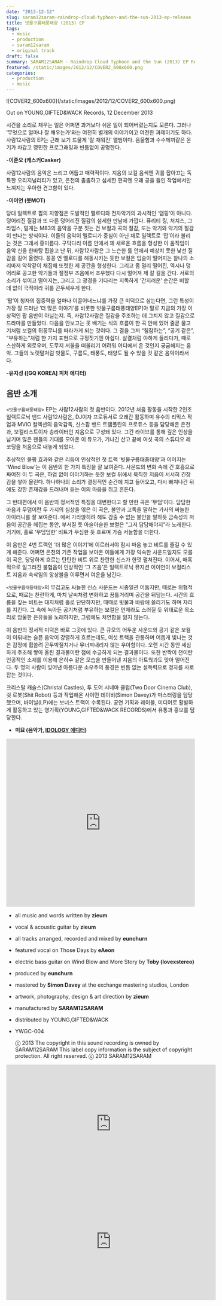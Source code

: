 ```yaml
---
date: "2013-12-12"
slug: saram12saram-raindrop-cloud-typhoon-and-the-sun-2013-ep-release
title: 빗물구름태풍태양 (2013) EP
tags:
  - music
  - production
  - saram12saram
  - original track
draft: false
summary: SARAM12SARAM - Raindrop Cloud Typhoon and the Sun (2013) EP Release
featured: /static/images/2012/12/COVER2_600x600.png
categories:
  - production
  - music
---
```


<div className="container flex justify-center">
  ![COVER2_600x600](/static/images/2012/12/COVER2_600x600.png)
</div>

Out on YOUNG,GIFTED&WACK Records, 12 December 2013

시간을 소리로 채우는 일은 어쩌면 과거보다 쉬운 일이 되어버렸는지도 모른다. 그러나 ‘무엇으로 얼마나 잘 채우는가’와는 여전히 별개의 이야기이고 여전한 과제이기도 하다. 사람12사람의 EP는 근래 보기 드물게 ’잘 채워진’ 앨범이다. 음울함과 수수께끼같은 온기가 차갑고 영민한 프로그래밍과 빈틈없이 공명한다.

-**이준오 (캐스커Casker)**

사람12사람의 음악은 느리고 어둡고 매력적이다. 지음의 보컬 음색엔 귀를 잡아끄는 독특한 오리지널리티가 있고, 은천의 촘촘하고 섬세한 편곡엔 오래 공을 들인 작업에서만 느껴지는 우아한 견고함이 있다.

-**이이언 (못MOT)**

당대 일렉트로 팝의 지향점은 도발적인 멜로디와 전자악기의 과시적인 ‘댐핑’이 아니다. 덩어리진 질감과 또 다른 덩어리진 질감의 섬세한 만남에 가깝다. 퓨리티 링, 처치스, 그라임스, 멀게는 M83의 음악을 구분 짓는 건 보컬과 곡의 질감, 또는 악기와 악기의 질감이 만나는 방식이다. 이들의 음악이 멜로디가 중심이 아닌 채로 일렉트로 ‘팝’이라 불리는 것은 그래서 흥미롭다. 구닥다리 이름 안에서 꽤 새로운 흐름을 형성한 이 움직임이 음악 신을 한바탕 휩쓸고 난 뒤, 사람12사람은 그 느슨한 틀 안에서 예상치 못한 낯선 질감을 길어 올렸다. 꽁꽁 언 멜로디를 해동시키는 듯한 보컬은 입술이 떨어지는 찰나의 소리마저 악착같이 채집해 또렷한 제 공간을 형성한다. 그리고 좀 멀리 떨어진, 역시나 덩어리로 공고한 악기들과 절정부 즈음에서 조우했다 다시 멀어져 제 갈 길을 간다. 서로의 소리가 섞이고 떨어지는, 그리고 그 광경을 기다리는 지독하게 ‘간지러운’ 순간은 비할 데 없이 극적이라 귀를 곤두세우게 한다.

‘팝’이 청자의 집중력을 얼마나 이끌어내느냐를 가장 큰 미덕으로 삼는다면, 그런 특성이 가장 잘 드러난 ‘더 많은 이야기’를 비롯한 빗물구름태풍태양EP]야 말로 지금의 가장 이상적인 팝 음반이 아닐는지. 즉, 사람12사람은 질감을 주조하는 데 그치지 않고 질감으로 드라마를 만들었다. 다음을 안보고는 못 배기는 식의 흐름이 한 곡 안에 있어 줄곧 물고기처럼 보컬의 뒤꽁무니를 따라가게 되는 것이다. 그 결을 그저 “침잠하는”, “공기 같은”, “부유하는”처럼 한 가지 표현으로 규정짓기엔 아쉽다. 살결처럼 야하게 들리다가, 때로 스산하게 외로우며, 도무지 서울을 떠올리기 어려워 어디에서 온 것인지 궁금해지는 음악. 그들의 노랫말처럼 빗물도, 구름도, 태풍도, 태양도 될 수 있을 것 같은 음악이라서다.

-**유지성 ([GQ KOREA] 피처 에디터)**

## 음반 소개

`<빗물구름태풍태양>` EP는 사람12사람의 첫 음반이다. 2012년 처음 활동을 시작한 2인조 일렉트로닉 밴드 사람12사람은, DJ이자 프로듀서로 오래간 활동하며 유수의 리믹스 작업과 MVIO 컬렉션의 음악감독, 신스팝 밴드 트램폴린의 프로듀스 등을 담당해온 은천과, 보컬리스트이자 송라이터인 지음으로 구성돼 있다. 그간 라이브를 통해 깊은 인상을 남기며 많은 팬들의 기대를 모아온 이 듀오가, 기나긴 산고 끝에 여섯 곡의 스튜디오 레코딩을 처음으로 내놓게 되었다.

추상적인 몰핑 효과와 같은 리듬이 인상적인 첫 트랙 ‘빗물구름태풍태양’과 이어지는 'Wind Blow'는 이 음반의 한 가지 특징을 잘 보여준다. 사운드의 변화 속에 긴 호흡으로 짜여진 이 두 곡은, 하염 없이 이야기하는 듯한 보컬 뒤에서 묵직한 저음이 서서히 긴장감을 쌓아 올린다. 하나하나의 소리가 결정적인 순간에 치고 들어오고, 다시 빠져나간 뒤에도 강한 존재감을 드러내며 듣는 이의 마음을 쥐고 흔든다.

그 반대편에서 이 음반의 정서적인 특징을 대변한다고 할 만한 곡은 ‘무덤’이다. 담담한 마음과 무덤이란 두 가지의 심상을 엮은 이 곡은, 불안과 고독을 말하는 가사의 싸늘한 아이러니를 잘 보여준다. 애써 가라앉히려 해도 감출 수 없는 불안을 말하듯 금속성의 저음이 공간을 헤집는 동안, 부서질 듯 아슬아슬한 보컬은 “그저 담담해야지”라 노래한다. 거기에, 홀로 ‘무덤덤한’ 비트가 무심한 듯 흐르며 가슴 서늘함을 더한다.

이 음반은 4번 트랙인 ‘더 많은 이야기’에 이르러서야 잠시 마음 놓고 비트를 즐길 수 있게 해준다. 어쩌면 은천의 기존 작업을 보아온 이들에게 가장 익숙한 사운드일지도 모를 이 곡은, 당당하게 흐르는 탄탄한 비트 위로 찬란한 신스가 한껏 펼쳐진다. 이어서, 매혹적으로 일그러진 불협음이 인상적인 ‘그 즈음’은 일렉트로닉 뮤지션 이이언이 보컬리스트 지음과 속삭임의 앙상블을 이루면서 여운을 남긴다.

`<빗물구름태풍태양>`의 무겁고도 싸늘한 신스 사운드는 시종일관 어둡지만, 때로는 위협적으로, 때로는 찬란하게, 마치 날씨처럼 변화하고 꿈틀거리며 공간을 뒤덮는다. 시간의 흐름을 짚는 비트는 대지처럼 홀로 단단하지만, 때때로 빗물과 바람에 쓸리기도 하며 자리를 지킨다. 그 속에 녹아든 공기처럼 부유하는 보컬은 언제라도 스러질 듯 위태로운 목소리로 암울한 은유들을 노래하지만, 그럼에도 처연함을 잃지 않는다.

이 음반의 정서적 미덕은 바로 그곳에 있다. 큰 규모의 어두운 사운드와 공기 같은 보컬이 이뤄내는 슬픈 음악이 강렬하게 흐르는데도, 여섯 트랙을 관통하며 어둡게 빛나는 것은 감정에 휩쓸려 곤두박질치거나 무너져내리지 않는 우아함이다. 오랜 시간 동안 세심하게 주조해 쌓아 올린 결과물이란 점에 수긍하게 되는 결과물이다. 또한 반짝이 천이란 인공적인 소재를 이용해 은하수 같은 모습을 만들어낸 지음의 아트웍과도 맞아 떨어진다. 두 명의 사람이 빚어낸 아름다운 소우주의 풍경은 빈틈 없는 설득력으로 청자를 사로잡는 것이다.

크리스탈 캐슬스(Christal Castles), 투 도어 시네마 클럽(Two Door Cinema Club), 쉿 로봇(Shit Robot) 등과 작업해온 사이먼 데이비(Simon Davey)가 마스터링을 담당했으며, 바이닐(LP)에는 보너스 트랙이 수록된다. 공연 기획과 레이블, 미디어로 활발하게 활동하고 있는 영기획(YOUNG,GIFTED&WACK RECORDS)에서 유통과 홍보를 담당한다.

- **미묘 (음악가, [IDOLOGY 에디터](http://idology.kr/))**

<div className="container flex justify-center">
  <iframe
    width="100%"
    height="450"
    scrolling="no"
    frameBorder="no"
    allow="autoplay"
    src="https://w.soundcloud.com/player/?url=https%3A//api.soundcloud.com/playlists/2949557&color=%239a0707&auto_play=false&hide_related=false&show_comments=true&show_user=true&show_reposts=false&show_teaser=true"
  ></iframe>
  <div
    style={{
      fontSize: "10px",
      color: "#cccccc",
      lineBreak: "anywhere",
      wordBreak: "normal",
      overflow: "hidden",
      whiteSpace: "nowrap",
      textOverflow: "ellipsis",
      fontFamily:
        "Interstate,Lucida Grande,Lucida Sans Unicode,Lucida Sans,Garuda,Verdana,Tahoma,sans-serif",
      fontWeight: "100",
    }}
  ></div>
</div>

- all music and words written by **zieum**
- vocal & acoustic guitar by **zieum**
- all tracks arranged, recorded and mixed by **eunchurn**
- featured vocal on Those Days by **eAeon**
- electric bass guitar on Wind Blow and More Story by **Toby (lovexstereo)**
- produced by **eunchurn**
- mastered by **Simon Davey** at the exchange mastering studios, London
- artwork, photography, design & art direction by **zieum**
- manufactured by **SARAM12SARAM**
- distributed by YOUNG,GIFTED&WACK
- YWGC-004

  ⓒ 2013 The copyright in this sound recording is owned by SARAM12SARAM This label copy information
  is the subject of copyright protection. All right reserved. ⓒ 2013 SARAM12SARAM

<div className="aspect-ratio container flex justify-center">
  <iframe
    width="560"
    height="315"
    src="https://www.youtube.com/embed/eFQ2vTC2FQA"
    title="YouTube video player"
    frameBorder="0"
    allow="accelerometer; autoplay; clipboard-write; encrypted-media; gyroscope; picture-in-picture"
    webkitallowfullscreen="true"
    mozallowfullscreen="true"
    allowFullScreen
  ></iframe>
</div>

<div className="aspect-ratio container flex justify-center">
  <iframe
    width="560"
    height="315"
    src="https://www.youtube.com/embed/9WQVOLyrOYM"
    title="YouTube video player"
    frameBorder="0"
    allow="accelerometer; autoplay; clipboard-write; encrypted-media; gyroscope; picture-in-picture"
    webkitallowfullscreen="true"
    mozallowfullscreen="true"
    allowFullScreen
  ></iframe>
</div>
